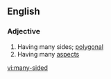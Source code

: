 ==English==

===Adjective===
{{en-adj|pos=[[many]]-[[sided]]}}

# Having many sides; [[polygonal]]
# Having many [[aspect]]s

[[vi:many-sided]]